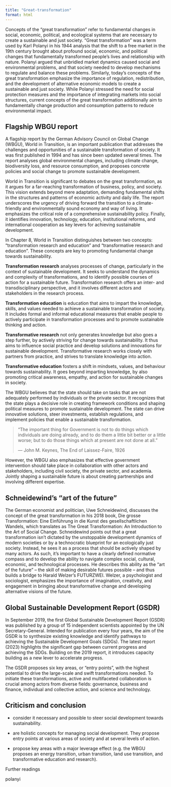 ```yaml
---
title: "Great-transformation"
format: html
---
```


Concepts of the “great transformation” refer to fundamental changes in social, economic, political, and ecological systems that are necessary to create a sustainable and just society. “Great transformation” was a term used by Karl Polanyi in his 1944 analysis that the shift to a free market in the 19th century brought about profound social, economic, and political changes that fundamentally transformed people’s lives and relationship with nature. Polanyi argued that unbridled market dynamics caused social and environmental problems, and that society needed to develop mechanisms to regulate and balance these problems. Similarly, today’s concepts of the great transformation emphasize the importance of regulation, redistribution, and the development of alternative economic models to create a sustainable and just society. While Polanyi stressed the need for social protection measures and the importance of integrating markets into social structures, current concepts of the great transformation additionally aim to fundamentally change production and consumption patterns to reduce environmental impact.

## Flagship WBGU report

A flagship report by the German Advisory Council on Global Change (WBGU), World in Transition, is an important publication that addresses the challenges and opportunities of a sustainable transformation of society. It was first published in 1994 and has since been updated several times. The report analyses global environmental changes, including climate change, biodiversity loss, and resource consumption, and proposes concrete policies and social change to promote sustainable development.

World in Transition is significant to debates on the great transformation, as it argues for a far-reaching transformation of business, policy, and society. This vision extends beyond mere adaptation, demanding fundamental shifts in the structures and patterns of economic activity and daily life. The report underscores the urgency of driving forward the transition to a climate-friendly and environmentally sound economy and way of living. It emphasizes the critical role of a comprehensive sustainability policy. Finally, it identifies innovation, technology, education, institutional reforms, and international cooperation as key levers for achieving sustainable development.

In Chapter 8, World in Transition distinguishes between two concepts: “transformation research and education” and “transformative research and education”. These concepts are key to promoting fundamental change towards sustainability.

**Transformation research** analyses processes of change, particularly in the context of sustainable development. It seeks to understand the dynamics and complexity of transformations, and to identify possible courses of action for a sustainable future. Transformation research offers an inter- and transdisciplinary perspective, and it involves different actors and stakeholders in the research process.

**Transformation education** is education that aims to impart the knowledge, skills, and values needed to achieve a sustainable transformation of society. It includes formal and informal educational measures that enable people to actively participate in transformation processes and to promote sustainable thinking and action.

**Transformative research** not only generates knowledge but also goes a step further, by actively striving for change towards sustainability. It thus aims to influence social practice and develop solutions and innovations for sustainable development. Transformative research works closely with partners from practice, and strives to translate knowledge into action.

**Transformative education** fosters a shift in mindsets, values, and behaviour towards sustainability. It goes beyond imparting knowledge, by also promoting critical awareness, empathy, and action for sustainable changes in society.

The WBGU believes that the state should take on tasks that are not adequately performed by individuals or the private sector. It recognizes that the state plays a decisive role in creating framework conditions and shaping political measures to promote sustainable development. The state can drive innovative solutions, steer investments, establish regulations, and implement policies that enable a sustainable transformation.

::: callout-quote
> “The important thing for Government is not to do things which individuals are doing already, and to do them a little bit better or a little worse; but to do those things which at present are not done at all.”
>
> — John M. Keynes, The End of Laissez-Faire, 1926
:::

However, the WBGU also emphasizes that effective government intervention should take place in collaboration with other actors and stakeholders, including civil society, the private sector, and academia. Jointly shaping a sustainable future is about creating partnerships and involving different expertise.

## Schneidewind's "art of the future"

The German economist and politician, Uwe Schneidewind, discusses the concept of the great transformation in his 2018 book, Die grosse Transformation: Eine Einführung in die Kunst des gesellschaftlichen Wandels, which translates as The Great Transformation: An Introduction to the Art of Social Change. Schneidewind points out that a great transformation isn’t dictated by the unstoppable development dynamics of modern societies or by a technocratic blueprint for an ecologically just society. Instead, he sees it as a process that should be actively shaped by many actors. As such, it’s important to have a clearly defined normative compass and to develop the ability to navigate complex social, cultural, economic, and technological processes. He describes this ability as the “art of the future” – the skill of making desirable futures possible – and thus builds a bridge to Harald Welzer's FUTURZWEI. Welzer, a psychologist and sociologist, emphasizes the importance of imagination, creativity, and engagement in bringing about transformative change and developing alternative visions of the future.

## Global Sustainable Development Report (GSDR)

In September 2019, the first Global Sustainable Development Report (GSDR) was published by a group of 15 independent scientists appointed by the UN Secretary-General. Intended for publication every four years, the aim of the GSDR is to synthesize existing knowledge and identify pathways to achieving the Sustainable Development Goals (SDGs). The latest report (2023) highlights the significant gap between current progress and achieving the SDGs. Building on the 2019 report, it introduces capacity building as a new lever to accelerate progress.

The GSDR proposes six key areas, or “entry points”, with the highest potential to drive the large-scale and swift transformations needed. To initiate these transformations, active and multifaceted collaboration is crucial among actors from diverse fields: governance, business and finance, individual and collective action, and science and technology.

## Criticism and conclusion

-   consider it necessary and possible to steer social development towards sustainability.

-   are holistic concepts for managing social development. They propose entry points at various areas of society and at several levels of action.

-   propose key areas with a major leverage effect (e.g. the WBGU proposes an energy transition, urban transition, land use transition, and transformative education and research).

::::: readings
::: readings-header
Further readings
:::

::: readings-container
polanyi
:::
:::::

